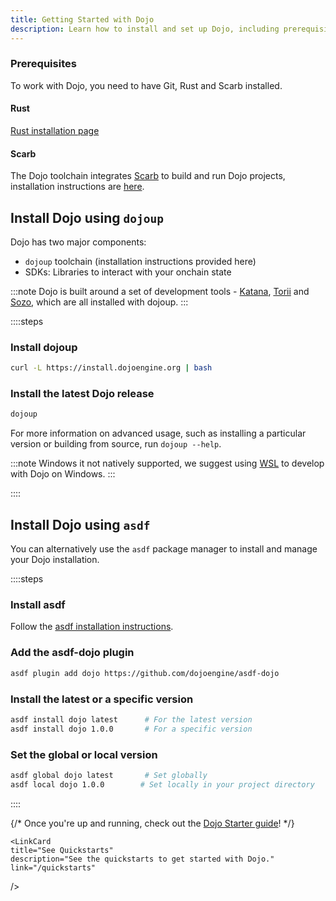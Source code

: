 ```yaml
---
title: Getting Started with Dojo
description: Learn how to install and set up Dojo, including prerequisites and installation methods using dojoup or asdf.
---
```



### Prerequisites

To work with Dojo, you need to have Git, Rust and Scarb installed.

#### Rust

[Rust installation page](https://doc.rust-lang.org/book/ch01-01-installation.html#installing-rustup-on-linux-or-macos)

#### Scarb

The Dojo toolchain integrates [Scarb](https://docs.swmansion.com/scarb/) to build and run Dojo projects, installation instructions are [here](https://docs.swmansion.com/scarb/download.html).

## Install Dojo using `dojoup`

Dojo has two major components:

-   `dojoup` toolchain (installation instructions provided here)
-   SDKs: Libraries to interact with your onchain state

:::note
Dojo is built around a set of development tools - [Katana](/toolchain/katana), [Torii](/toolchain/torii) and [Sozo](/toolchain/sozo), which are all installed with dojoup.
:::

::::steps

### Install dojoup

```sh
curl -L https://install.dojoengine.org | bash
```

### Install the latest Dojo release

```sh
dojoup
```

For more information on advanced usage, such as installing a particular version or building from source, run `dojoup --help`.

:::note
Windows it not natively supported, we suggest using [WSL](https://learn.microsoft.com/en-us/windows/wsl/install) to develop with Dojo on Windows.
:::

::::

## Install Dojo using `asdf`

You can alternatively use the `asdf` package manager to install and manage your Dojo installation.

::::steps

### Install asdf

Follow the [asdf installation instructions](https://asdf-vm.com/guide/getting-started.html).

### Add the asdf-dojo plugin

```sh
asdf plugin add dojo https://github.com/dojoengine/asdf-dojo
```

### Install the latest or a specific version

```sh
asdf install dojo latest      # For the latest version
asdf install dojo 1.0.0       # For a specific version
```

### Set the global or local version

```sh
asdf global dojo latest       # Set globally
asdf local dojo 1.0.0        # Set locally in your project directory
```

::::

{/* Once you're up and running, check out the [Dojo Starter guide](/tutorial/dojo-starter)! */}

<div className="grid grid-cols-2 gap-8">
  <LinkCard
    title="Introduction to Dojo"
    description="Build your first application with Dojo."
    link="/tutorial/dojo-starter"
  />

    <LinkCard
    title="See Quickstarts"
    description="See the quickstarts to get started with Dojo."
    link="/quickstarts"

/>

</div>
